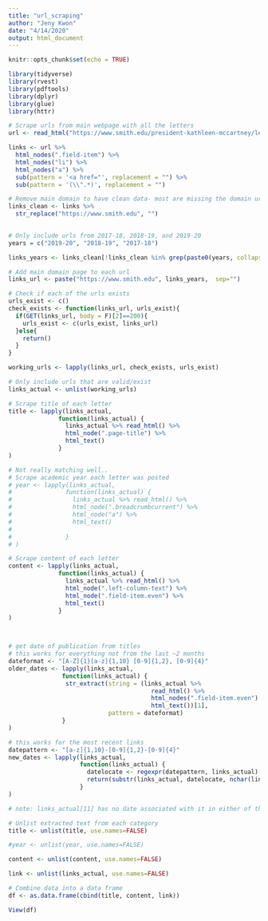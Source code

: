 ```yaml
---
title: "url_scraping"
author: "Jeny Kwon"
date: "4/14/2020"
output: html_document
---
```


```r
knitr::opts_chunk$set(echo = TRUE)
```

```r
library(tidyverse)
library(rvest)
library(pdftools)
library(dplyr)
library(glue)
library(httr)
```

```r
# Scrape urls from main webpage with all the letters
url <- read_html("https://www.smith.edu/president-kathleen-mccartney/letters-community")

links <- url %>% 
  html_nodes(".field-item") %>%   
  html_nodes("li") %>% 
  html_nodes("a") %>%
  sub(pattern = '<a href="', replacement = "") %>%
  sub(pattern = '(\\".*)', replacement = "")
```



```r
# Remove main domain to have clean data- most are missing the domain url 
links_clean <- links %>% 
  str_replace("https://www.smith.edu", "") 
  
```

```r
# Only include urls from 2017-18, 2018-19, and 2019-20
years = c("2019-20", "2018-19", "2017-18")

links_years <- links_clean[!links_clean %in% grep(paste0(years, collapse = "|"), links_clean, value = T, invert = T)]

```

```r
# Add main domain page to each url
links_url <- paste("https://www.smith.edu", links_years,  sep="")

```

```r
# Check if each of the urls exists
urls_exist <- c()
check_exists <- function(links_url, urls_exist){
  if(GET(links_url, body = F)[2]==200){
    urls_exist <- c(urls_exist, links_url)
  }else{
    return()
  }
}

working_urls <- lapply(links_url, check_exists, urls_exist)


```


```r
# Only include urls that are valid/exist
links_actual <- unlist(working_urls)

```

```r
# Scrape title of each letter
title <- lapply(links_actual,
              function(links_actual) {
                links_actual %>% read_html() %>%
                html_node(".page-title") %>%
                html_text()
              }
)

# Not really matching well.. 
# Scrape academic year each letter was posted
# year <- lapply(links_actual,
#               function(links_actual) {
#                 links_actual %>% read_html() %>%
#                 html_node(".breadcrumbcurrent") %>% 
#                 html_node("a") %>% 
#                 html_text()
# 
#               }
# )

# Scrape content of each letter
content <- lapply(links_actual,
              function(links_actual) {
                links_actual %>% read_html() %>%
                html_node(".left-column-text") %>%
                html_node(".field-item.even") %>%
                html_text()
              }
)




```

```r
# get date of publication from titles
# this works for everything not from the last ~2 months
dateformat <- "[A-Z]{1}[a-z]{1,10} [0-9]{1,2}, [0-9]{4}"
older_dates <- lapply(links_actual,
               function(links_actual) {
                str_extract(string = (links_actual %>%
                                        read_html() %>%
                                        html_nodes(".field-item.even") %>%
                                        html_text())[1],
                            pattern = dateformat)
               }
)

# this works for the most recent links
datepattern <- "[a-z]{1,10}-[0-9]{1,2}-[0-9]{4}"
new_dates <- lapply(links_actual,
                    function(links_actual) {
                      datelocate <- regexpr(datepattern, links_actual)[1]
                      return(substr(links_actual, datelocate, nchar(links_actual)))
                    }
)

# note: links_actual[11] has no date associated with it in either of these formats. I think it was published on Feb.27 2020. We may have to hard code this in. 

```


```r
# Unlist extracted text from each category
title <- unlist(title, use.names=FALSE)

#year <- unlist(year, use.names=FALSE)

content <- unlist(content, use.names=FALSE)

link <- unlist(links_actual, use.names=FALSE)

# Combine data into a data frame
df <- as.data.frame(cbind(title, content, link))

View(df)

```


